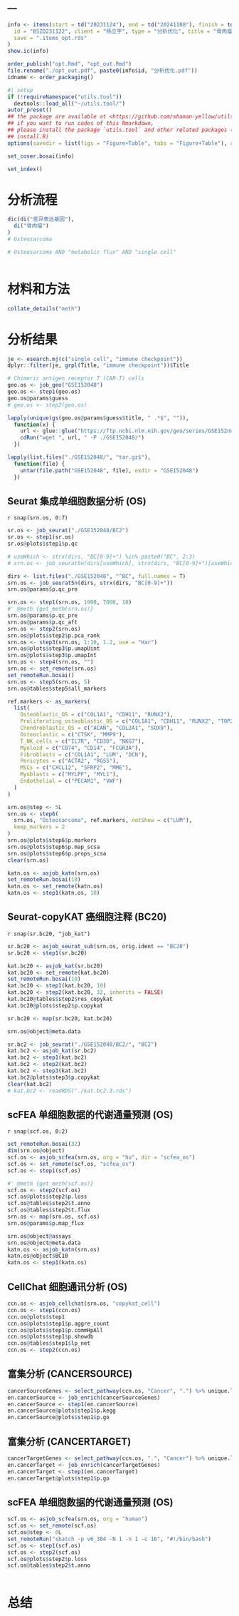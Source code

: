 ---
---

```r
info <- items(start = td("20231124"), end = td("20241108"), finish = td(""),
  id = "BSZD231122", client = "杨立宇", type = "分析优化", title = "骨肉瘤",
  save = ".items_opt.rds"
)
show.ic(info)

order_publish("opt.Rmd", "opt_out.Rmd")
file.rename("./opt_out.pdf", paste0(info$id, "分析优化.pdf"))
idname <- order_packaging()
```

```r
#| setup
if (!requireNamespace("utils.tool"))
  devtools::load_all("~/utils.tool/")
autor_preset()
## the package are available at <https://github.com/shaman-yellow/utils.tool>
## if you want to run codes of this Rmarkdown,
## please install the package `utils.tool` and other related packages (run
## install.R)
options(savedir = list(figs = "Figure+Table", tabs = "Figure+Table"), autor_asis = F)
```

```r
set_cover.bosai(info)
```

```r
set_index()
```

# 分析流程 {#abstract}

```r
dic(di("差异表达基因"),
  di("骨肉瘤")
)
# Osteosarcoma
```

```r
# Osteosarcoma AND "metabolic flux" AND "single cell"
```

```r

```


# 材料和方法 {#introduction}

```r
collate_details("meth")
```


# 分析结果 {#workflow}

<!-- 寻找能够预测免疫治疗反应性的生物标志物，筛选出可能从免疫治疗中获益的骨肉瘤患者群体 -->
<!-- https://pubmed.ncbi.nlm.nih.gov/38629071/ -->
<!-- https://pubmed.ncbi.nlm.nih.gov/39916962/ -->
<!-- immune checkpoint inhibitors `r cite_show("Advances_on_imm_Yu_Sh_2024")` -->

```r
je <- esearch.mj(c("single cell", "immune checkpoint"))
dplyr::filter(je, grpl(Title, "immune checkpoint"))$Title
```


```r
# Chimeric antigen receptor T (CAR-T) cells
geo.os <- job_geo("GSE152048")
geo.os <- step1(geo.os)
geo.os@params$guess
# geo.os <- step2(geo.os)

lapply(unique(gs(geo.os@params$guess$title, " .*$", "")),
  function(x) {
    url <- glue::glue("https://ftp.ncbi.nlm.nih.gov/geo/series/GSE152nnn/GSE152048/suppl//GSE152048_{x}.matrix.tar.gz")
    cdRun("wget ", url, " -P ./GSE152048/")
  })

lapply(list.files("./GSE152048/", "tar.gz$"),
  function(file) {
    untar(file.path("GSE152048", file), exdir = "GSE152048")
  })
```

## Seurat 集成单细胞数据分析 (OS)

`r snap(srn.os, 0:7)`

```r
sr.os <- job_seurat("./GSE152048/BC2")
sr.os <- step1(sr.os)
sr.os@plots$step1$p.qc

# useWhich <- strx(dirs, "BC[0-9]+") %in% paste0("BC", 2:3)
# srn.os <- job_seurat5n(dirs[useWhich], strx(dirs, "BC[0-9]+")[useWhich])

dirs <- list.files("./GSE152048", "^BC", full.names = T)
srn.os <- job_seurat5n(dirs, strx(dirs, "BC[0-9]+"))
srn.os@params$p.qc_pre

srn.os <- step1(srn.os, 1000, 7000, 10)
#' @meth {get_meth(srn.os)}
srn.os@params$p.qc_pre
srn.os@params$p.qc_aft
srn.os <- step2(srn.os)
srn.os@plots$step2$p.pca_rank
srn.os <- step3(srn.os, 1:10, 1.2, use = "Har")
srn.os@plots$step3$p.umapUint
srn.os@plots$step3$p.umapInt
srn.os <- step4(srn.os, "")
srn.os <- set_remote(srn.os)
set_remoteRun.bosai()
srn.os <- step5(srn.os, 5)
srn.os@tables$step5$all_markers

ref.markers <- as_markers(
  list(
    Osteoblastic_OS = c("COL1A1", "CDH11", "RUNX2"),
    Proliferating_osteoblastic_OS = c("COL1A1", "CDH11", "RUNX2", "TOP2A", "PCNA", "MKI67"),
    Chondroblastic_OS = c("ACAN", "COL2A1", "SOX9"),
    Osteoclastic = c("CTSK", "MMP9"),
    T_NK_cells = c("IL7R", "CD3D", "NKG7"),
    Myeloid = c("CD74", "CD14", "FCGR3A"),
    Fibroblasts = c("COL1A1", "LUM", "DCN"),
    Pericytes = c("ACTA2", "RGS5"),
    MSCs = c("CXCL12", "SFRP2", "MME"),
    Myoblasts = c("MYLPF", "MYL1"),
    Endothelial = c("PECAM1", "VWF")
  )
)

srn.os@step <- 5L
srn.os <- step6(
  srn.os, "Osteosarcoma", ref.markers, notShow = c("LUM"), 
  keep_markers = 2
)
srn.os@plots$step6$p.markers
srn.os@plots$step6$p.map_scsa
srn.os@plots$step6$p.props_scsa
clear(srn.os)

```

```r
katn.os <- asjob_katn(srn.os)
set_remoteRun.bosai(10)
katn.os <- set_remote(katn.os)
katn.os <- step1(katn.os, 10)
```

## Seurat-copyKAT 癌细胞注释 (BC20)

`r snap(sr.bc20, "job_kat")`

```r
sr.bc20 <- asjob_seurat_sub(srn.os, orig.ident == "BC20")
sr.bc20 <- step1(sr.bc20)

kat.bc20 <- asjob_kat(sr.bc20)
kat.bc20 <- set_remote(kat.bc20)
set_remoteRun.bosai(10)
kat.bc20 <- step1(kat.bc20, 10)
kat.bc20 <- step2(kat.bc20, 32, inherits = FALSE)
kat.bc20@tables$step2$res_copykat
kat.bc20@plots$step2$p.copykat

sr.bc20 <- map(sr.bc20, kat.bc20)

srn.os@object@meta.data

sr.bc2 <- job_seurat("./GSE152048/BC2/", "BC2")
kat.bc2 <- asjob_kat(sr.bc2)
kat.bc2 <- step1(kat.bc2)
kat.bc2 <- step2(kat.bc2)
kat.bc2 <- step3(kat.bc2)
kat.bc2@plots$step3$p.copykat
clear(kat.bc2)
# kat.bc2 <- readRDS("./kat.bc2.3.rds")
```

## scFEA 单细胞数据的代谢通量预测 (OS)

`r snap(scf.os, 0:2)`

```r
set_remoteRun.bosai(32)
dim(srn.os@object)
scf.os <- asjob_scfea(srn.os, org = "hu", dir = "scfea_os")
scf.os <- set_remote(scf.os, "scfea_os")
scf.os <- step1(scf.os)

#' @meth {get_meth(scf.os)}
scf.os <- step2(scf.os)
scf.os@plots$step2$p.loss
scf.os@tables$step2$t.anno
scf.os@tables$step2$t.flux
srn.os <- map(srn.os, scf.os)
srn.os@params$p.map_flux
```

```r
srn.os@object@assays
srn.os@object@meta.data
katn.os <- asjob_katn(srn.os)
katn.os@object$BC10
katn.os <- step1(katn.os)
```

## CellChat 细胞通讯分析 (OS)

```r
ccn.os <- asjob_cellchat(srn.os, "copykat_cell")
ccn.os <- step1(ccn.os)
ccn.os@plots$step1
ccn.os@plots$step1$p.aggre_count
ccn.os@plots$step1$p.commHpAll
ccn.os@plots$step1$p.showdb
ccn.os@tables$step1$lp_net
ccn.os <- step2(ccn.os)
```

## 富集分析 (CANCERSOURCE)

```r
cancerSourceGenes <- select_pathway(ccn.os, "Cancer", ".") %>% unique.lps
en.cancerSource <- job_enrich(cancerSourceGenes)
en.cancerSource <- step1(en.cancerSource)
en.cancerSource@plots$step1$p.kegg
en.cancerSource@plots$step1$p.go
```

## 富集分析 (CANCERTARGET)

```r
cancerTargetGenes <- select_pathway(ccn.os, ".", "Cancer") %>% unique.lps
en.cancerTarget <- job_enrich(cancerTargetGenes)
en.cancerTarget <- step1(en.cancerTarget)
en.cancerTarget@plots$step1$p.go
```


## scFEA 单细胞数据的代谢通量预测 (OS)

```r
scf.os <- asjob_scfea(srn.os, org = "human")
scf.os <- set_remote(scf.os)
scf.os@step <- 0L
set_remoteRun("sbatch -p v6_384 -N 1 -n 1 -c 16", "#!/bin/bash")
scf.os <- step1(scf.os)
scf.os <- step2(scf.os)
scf.os@plots$step2$p.loss
scf.os@tables$step2$t.anno

```

```r
```

# 总结 {#conclusion}


